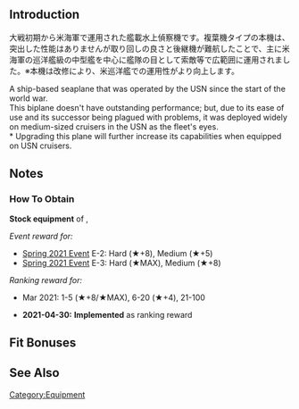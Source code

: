 {{EquipmentInfo}}

==Introduction==
大戦初期から米海軍で運用された艦載水上偵察機です。複葉機タイプの本機は、突出した性能はありませんが取り回しの良さと後継機が難航したことで、主に米海軍の巡洋艦級の中型艦を中心に艦隊の目として索敵等で広範囲に運用されました。※本機は改修により、米巡洋艦での運用性がより向上します。

A ship-based seaplane that was operated by the USN since the start of the world war.<br>
This biplane doesn't have outstanding performance; but, due to its ease of use and its successor being plagued with problems, it was deployed widely on medium-sized cruisers in the USN as the fleet's eyes.<br>
* Upgrading this plane will further increase its capabilities when equipped on USN cruisers.

==Notes==
<div class="mw-collapsible"><h3>How To Obtain</h3>
<div class="mw-collapsible-content">
'''Stock equipment''' of {{Ship/Link|Honolulu Kai}}, {{Ship/Link|Northampton Kai}}

''Event reward for:''
* [[Spring 2021 Event]] E-2: Hard (★+8), Medium (★+5)
* [[Spring 2021 Event]] E-3: Hard (★MAX), Medium (★+8)

''Ranking reward for:''
* Mar 2021: 1-5 (★+8/★MAX), 6-20 (★+4), 21-100

</div></div>


<div class="mw-collapsible><h3>Updates History</h3>
<div class="mw-collapsible-content>
* '''2021-04-30:''' '''Implemented''' as ranking reward
</div></div>

==Fit Bonuses==
{{:SOC Seagull/Bonuses}}
{{:Equipment Bonuses/Reconnaissance Seaplanes}}

==See Also==
{{Equipmentlist}}
[[Category:Equipment]]